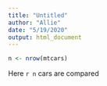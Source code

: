 ```yaml
---
title: "Untitled"
author: "Allie"
date: "5/19/2020"
output: html_document
---
```


```r
n <- nrow(mtcars)
```
Here `r n` cars are compared
